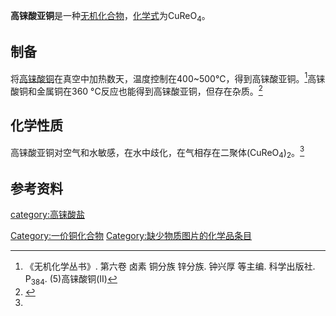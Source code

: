 {{chembox
| verifiedrevid = 
|   Name = 高铼酸亚铜
|   ImageFile = copper(I) perrhenate.png
|   ImageName = 
|   OtherNames = 偏高铼酸亚铜
|   IUPACName = 铼(VII)酸铜(I)
| Section1 = {{Chembox Identifiers
|   ChemSpiderID_Ref = {{chemspidercite|correct|chemspider}}
| ChemSpiderID = 
| PubChem = 
| InChI =
| InChIKey =
| SMILES = 
| StdInChI_Ref = {{stdinchicite|correct|chemspider}}
| StdInChI =
| StdInChIKey_Ref = {{stdinchicite|correct|chemspider}}
| StdInChIKey = 
| CASNo = 38453-52-0
| CASNo_Ref = {{cascite|correct|CAS}}
  }}
| Section2 = {{Chembox Properties
|   Formula = CuReO<sub>4</sub>
|   MolarMass = 313.753
|   Appearance = 棕红色固体
|   Density = 
|   MeltingPt = 430 °C
|   Solubility =
|   BoilingPt = 850 °C（部分分解）
|   Solvent =
|   SolubleOther = 
  }}
| Section7 = {{Chembox Hazards
|  EUHazardSymbol =
|  RPhrases =
|  SPhrases =
|  FlashPt = 
|  EUClass =
|  EUIndex = 
|  MainHazards = 
|  NFPA-H = 
|  NFPA-F = 
|  NFPA-R = 
|  NFPA-O = 
|  RSPhrases = 
|  Autoignition = 
|  ExploLimits = 
|  PEL = 
  }}
| Section8 = {{Chembox Related
|   Function = 
|   OtherFunctn = 
|   OtherAnions = [[氯化亚铜|氯化亚铜]]
|   OtherCations = [[高铼酸铜|高铼酸铜]]
|   OtherCpds = [[七氧化二铼|七氧化二铼]]<br />[[高铼酸|高铼酸]]
  }}
}}

'''高铼酸亚铜'''是一种[[无机化合物|无机化合物]]，[[化学式|化学式]]为CuReO<sub>4</sub>。
==制备==
将[[高铼酸铜|高铼酸铜]]在真空中加热数天，温度控制在400~500℃，得到高铼酸亚铜。<ref name=wj>《无机化学丛书》. 第六卷 卤素 铜分族 锌分族. 钟兴厚 等主编. 科学出版社. P<sub>384</sub>. (5)高铼酸铜(II)</ref>高铼酸铜和金属铜在360 °C反应也能得到高铼酸亚铜，但存在杂质。<ref name=MD>{{cite journal|journal=Journal of Solid State Chemistry|volume=179|issue=7|language=en|date=2006-07|pages=2004–2011|doi=10.1016/j.jssc.2006.03.039|url=https://linkinghub.elsevier.com/retrieve/pii/S0022459606001897|title=Synthesis and structure determination of copper perrhenate, CuReO4|accessdate=2019-11-09|author=D. Mikhailova, H. Ehrenberg, H. Fuess|archive-date=2018-06-29|archive-url=https://web.archive.org/web/20180629034241/https://linkinghub.elsevier.com/retrieve/pii/S0022459606001897|dead-url=no}}</ref>
==化学性质==
高铼酸亚铜对空气和水敏感，在水中歧化，在气相存在二聚体(CuReO<sub>4</sub>)<sub>2</sub>。<ref name=MD />

==参考资料==
{{reflist}}

{{铜化合物}}
{{高铼酸盐}}

[[Category:一价铜化合物|Category:一价铜化合物]]
[[category:高铼酸盐|category:高铼酸盐]]
[[Category:缺少物质图片的化学品条目|Category:缺少物质图片的化学品条目]]